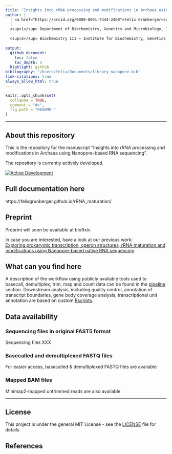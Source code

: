 ```yaml
---
title: "Insights into rRNA processing and modifications in Archaea using Nanopore-based RNA sequencing"
author: |
  | <a href="https://orcid.org/0000-0001-7444-2408">Felix Grünberger<sup>1</sup></a>, Michael Jüttner, <a href="https://orcid.org/0000-0002-0522-843X">Sébastien Ferreira-Cerca<sup>2</sup></a>, and <a href="https://orcid.org/0000-0002-0570-2517">Dina Grohmann<sup>1</sup></a>
  | 
  <sup>1</sup> Department of Biochemistry, Genetics and Microbiology, Institute of Microbiology, Single-Molecule Biochemistry Lab & Biochemistry Centre Regensburg, University of Regensburg, Universitätsstraße 31, 93053 Regensburg, Germany  
  
  <sup>2</sup> Biochemistry III – Institute for Biochemistry, Genetics and Microbiology, University of Regensburg, Universitätsstraße 31, 93053 Regensburg, Germany.   
  
output:
  github_document:
    toc: false
    toc_depth: 4
  highlight: github
bibliography: "/Users/felix/Documents/library_nanopore.bib"
link-citations: true
always_allow_html: true
---
```


<!-- README.md is generated from README.Rmd. Please edit that file -->


```r
knitr::opts_chunk$set(
  collapse = TRUE,
  comment = "#>",
  fig.path = "README-"
)
```


*********  

## About this repository  
This is the repository for the manuscript "Insights into rRNA processing and modifications in Archaea using Nanopore-based RNA sequencing". 

The repository is currently actively developed.  

[![Active Development](https://img.shields.io/badge/Maintenance%20Level-Actively%20Developed-brightgreen.svg)](https://gist.github.com/cheerfulstoic/d107229326a01ff0f333a1d3476e068d)


## Full documentation here  
https://felixgrunberger.github.io/rRNA_maturation/


## Preprint 
Preprint will soon be available at bioRxiv.  

In case you are interested, have a look at our previous work:  
[Exploring prokaryotic transcription, operon structures, rRNA maturation and modifications using Nanopore-based native RNA sequencing]("https://www.biorxiv.org/content/10.1101/2019.12.18.880849v2"). 


## What can you find here  
A description of the workflow using publicly available tools used to basecall, demultiplex, trim, map and count data can be found in the [pipeline](pipeline) section. 
Downstream analysis, including quality control, annotation of transcript boundaries, gene body coverage analysis, transcriptional unit annotation are based on custom [Rscripts](Rscripts).  
 
 
## Data availability  
### Sequencing files in original FAST5 format   
Sequencing files XXX


### Basecalled and demultiplexed FASTQ files  
For easier access, basecalled & demultiplexed FASTQ files are available 

### Mapped BAM files  
Minimap2-mapped untrimmed reads are also available 



*********  
## License  
This project is under the general MIT License - see the [LICENSE](LICENSE) file for details

## References  


